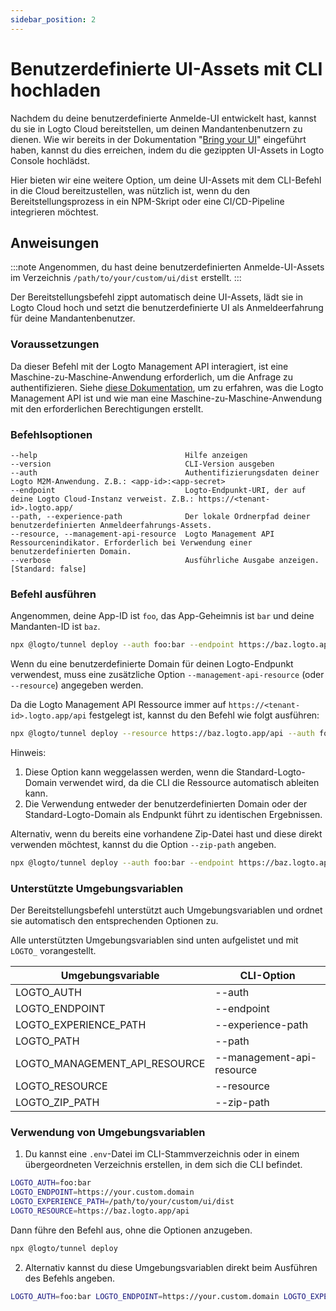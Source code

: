 ```yaml
---
sidebar_position: 2
---
```


# Benutzerdefinierte UI-Assets mit CLI hochladen

Nachdem du deine benutzerdefinierte Anmelde-UI entwickelt hast, kannst du sie in Logto Cloud bereitstellen, um deinen Mandantenbenutzern zu dienen. Wie wir bereits in der Dokumentation "[Bring your UI](/customization/bring-your-ui/)" eingeführt haben, kannst du dies erreichen, indem du die gezippten UI-Assets in Logto Console hochlädst.

Hier bieten wir eine weitere Option, um deine UI-Assets mit dem CLI-Befehl in die Cloud bereitzustellen, was nützlich ist, wenn du den Bereitstellungsprozess in ein NPM-Skript oder eine CI/CD-Pipeline integrieren möchtest.

## Anweisungen

:::note
Angenommen, du hast deine benutzerdefinierten Anmelde-UI-Assets im Verzeichnis `/path/to/your/custom/ui/dist` erstellt.
:::

Der Bereitstellungsbefehl zippt automatisch deine UI-Assets, lädt sie in Logto Cloud hoch und setzt die benutzerdefinierte UI als Anmeldeerfahrung für deine Mandantenbenutzer.

### Voraussetzungen

Da dieser Befehl mit der Logto Management API interagiert, ist eine Maschine-zu-Maschine-Anwendung erforderlich, um die Anfrage zu authentifizieren. Siehe [diese Dokumentation](/integrate-logto/interact-with-management-api/), um zu erfahren, was die Logto Management API ist und wie man eine Maschine-zu-Maschine-Anwendung mit den erforderlichen Berechtigungen erstellt.

### Befehlsoptionen

```
--help                                 Hilfe anzeigen
--version                              CLI-Version ausgeben
--auth                                 Authentifizierungsdaten deiner Logto M2M-Anwendung. Z.B.: <app-id>:<app-secret>
--endpoint                             Logto-Endpunkt-URI, der auf deine Logto Cloud-Instanz verweist. Z.B.: https://<tenant-id>.logto.app/
--path, --experience-path              Der lokale Ordnerpfad deiner benutzerdefinierten Anmeldeerfahrungs-Assets.
--resource, --management-api-resource  Logto Management API Ressourcenindikator. Erforderlich bei Verwendung einer benutzerdefinierten Domain.
--verbose                              Ausführliche Ausgabe anzeigen. [Standard: false]
```

### Befehl ausführen

Angenommen, deine App-ID ist `foo`, das App-Geheimnis ist `bar` und deine Mandanten-ID ist `baz`.

```bash
npx @logto/tunnel deploy --auth foo:bar --endpoint https://baz.logto.app --experience-path /path/to/your/custom/ui/dist
```

Wenn du eine benutzerdefinierte Domain für deinen Logto-Endpunkt verwendest, muss eine zusätzliche Option `--management-api-resource` (oder `--resource`) angegeben werden.

Da die Logto Management API Ressource immer auf `https://<tenant-id>.logto.app/api` festgelegt ist, kannst du den Befehl wie folgt ausführen:

```bash
npx @logto/tunnel deploy --resource https://baz.logto.app/api --auth foo:bar --endpoint https://your.custom.domain --experience-path /path/to/your/custom/ui/dist
```

Hinweis:

1. Diese Option kann weggelassen werden, wenn die Standard-Logto-Domain verwendet wird, da die CLI die Ressource automatisch ableiten kann.
2. Die Verwendung entweder der benutzerdefinierten Domain oder der Standard-Logto-Domain als Endpunkt führt zu identischen Ergebnissen.

Alternativ, wenn du bereits eine vorhandene Zip-Datei hast und diese direkt verwenden möchtest, kannst du die Option `--zip-path` angeben.

```bash
npx @logto/tunnel deploy --auth foo:bar --endpoint https://baz.logto.app --zip-path /path/to/your/custom/ui/dist.zip
```

### Unterstützte Umgebungsvariablen

Der Bereitstellungsbefehl unterstützt auch Umgebungsvariablen und ordnet sie automatisch den entsprechenden Optionen zu.

Alle unterstützten Umgebungsvariablen sind unten aufgelistet und mit `LOGTO_` vorangestellt.

| Umgebungsvariable             | CLI-Option                |
| ----------------------------- | ------------------------- |
| LOGTO_AUTH                    | --auth                    |
| LOGTO_ENDPOINT                | --endpoint                |
| LOGTO_EXPERIENCE_PATH         | --experience-path         |
| LOGTO_PATH                    | --path                    |
| LOGTO_MANAGEMENT_API_RESOURCE | --management-api-resource |
| LOGTO_RESOURCE                | --resource                |
| LOGTO_ZIP_PATH                | --zip-path                |

### Verwendung von Umgebungsvariablen

1. Du kannst eine `.env`-Datei im CLI-Stammverzeichnis oder in einem übergeordneten Verzeichnis erstellen, in dem sich die CLI befindet.

```bash title=".env"
LOGTO_AUTH=foo:bar
LOGTO_ENDPOINT=https://your.custom.domain
LOGTO_EXPERIENCE_PATH=/path/to/your/custom/ui/dist
LOGTO_RESOURCE=https://baz.logto.app/api
```

Dann führe den Befehl aus, ohne die Optionen anzugeben.

```bash
npx @logto/tunnel deploy
```

2. Alternativ kannst du diese Umgebungsvariablen direkt beim Ausführen des Befehls angeben.

```bash
LOGTO_AUTH=foo:bar LOGTO_ENDPOINT=https://your.custom.domain LOGTO_EXPERIENCE_PATH=/path/to/your/custom/ui/dist LOGTO_RESOURCE=https://baz.logto.app/api npx @logto/tunnel deploy
```
